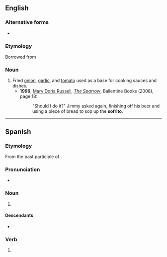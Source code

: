 {{also|soffritto|soffrito|sofritto|sofrito}}
==English==
{{wikipedia}}
===Alternative forms===
* {{alter|en|soffritto|soffrito|sofritto}}

===Etymology===
Borrowed from {{bor|en|es|sofrito}}

===Noun===
{{en-noun|-}}

# Fried [[onion]], [[garlic]], and [[tomato]] used as a base for cooking sauces and dishes.
#* '''1996''', [[w:Mary Doria Russell|Mary Doria Russell]], ''[[w:The Sparrow (novel)|The Sparrow]]'', Ballentine Books (2008), page 18:
#*: "Should I do it?" Jimmy asked again, finishing off his beer and using a piece of bread to sop up the '''sofrito'''.
#: {{syn|en|mirepoix}}

----

==Spanish==

===Etymology===
From the past participle of {{m|es|sofreír}}.

===Pronunciation===
* {{es-IPA}}

===Noun===
{{es-noun|m}}

# {{lb|es|cuisine}} {{l|en|sofrito}}

====Descendants====
* {{desc|en|sofrito|bor=1}}

===Verb===
{{es-past participle|sofrit}}

# {{es-verb form of|mood=participle|gen=m|num=s|ending=ir|sofreír}}